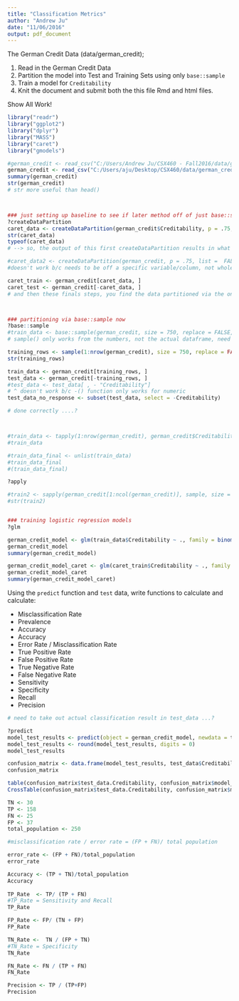 ---
title: "Classification Metrics"
author: "Andrew Ju"
date: "11/06/2016"
output: pdf_document
---

The German Credit Data (data/german_credit); 

1. Read in the German Credit Data
2. Partition the model into Test and Training Sets using only `base::sample` 
3. Train a model for `Creditability` 
4. Knit the document and submit both the this file Rmd and html files.

Show All Work! 

```{r}
library("readr")
library("ggplot2")
library("dplyr")
library("MASS")
library("caret")
library("gmodels")

#german_credit <- read_csv("C:/Users/Andrew Ju/CSX460 - Fall2016/data/german_credit.csv")
german_credit <- read_csv("C:/Users/aju/Desktop/CSX460/data/german_credit.csv")
summary(german_credit)
str(german_credit)
# str more useful than head() 



### just setting up baseline to see if later method off of just base::sample is done correctly
?createDataPartition
caret_data <- createDataPartition(german_credit$Creditability, p = .75, list =  FALSE)
str(caret_data)
typeof(caret_data)
# --> so, the output of this first createDataPartition results in what ...? just a single vector?

#caret_data2 <- createDataPartition(german_credit, p = .75, list =  FALSE)
#doesn't work b/c needs to be off a specific variable/column, not whole table 

caret_train <- german_credit[caret_data, ]
caret_test <- german_credit[-caret_data, ]
# and then these finals steps, you find the data partitioned via the one column/variable, but then all the other variables aren't necessarily evenly weighed



### partitioning via base::sample now 
?base::sample
#train_data <- base::sample(german_credit, size = 750, replace = FALSE, prob = .75)
# sample() only works from the numbers, not the actual dataframe, need nrow(), why ^ doesn't work

training_rows <- sample(1:nrow(german_credit), size = 750, replace = FALSE)
str(training_rows)

train_data <- german_credit[training_rows, ]
test_data <- german_credit[-training_rows, ]
#test_data <- test_data[ , - "Creditability"]
# ^ doesn't work b/c -() function only works for numeric 
test_data_no_response <- subset(test_data, select = -Creditability)

# done correctly ....? 



#train_data <- tapply(1:nrow(german_credit), german_credit$Creditability ,sample, size = 750)
#train_data

#train_data_final <- unlist(train_data)
#train_data_final
#(train_data_final)

?apply 

#train2 <- sapply(german_credit[1:ncol(german_credit)], sample, size = 750)
#str(train2)


### training logistic regression models
?glm

german_credit_model <- glm(train_data$Creditability ~ ., family = binomial(link = "logit"), data = train_data)
german_credit_model
summary(german_credit_model)

german_credit_model_caret <- glm(caret_train$Creditability ~ ., family = binomial(link = "logit"), data = caret_train)
german_credit_model_caret
summary(german_credit_model_caret)


```


Using the `predict` function and `test` data, write functions to calculate and 
calculate: 

* Misclassification Rate
* Prevalence 
* Accuracy
* Accuracy
* Error Rate / Misclassification Rate
* True Positive Rate  
* False Positive Rate
* True Negative Rate  
* False Negative Rate 
* Sensitivity 
* Specificity 
* Recall 
* Precision

```{r, echo=FALSE}

# need to take out actual classification result in test_data ...?

?predict
model_test_results <- predict(object = german_credit_model, newdata = test_data_no_response, type = "response")
model_test_results <- round(model_test_results, digits = 0)
model_test_results

confusion_matrix <- data.frame(model_test_results, test_data$Creditability)
confusion_matrix

table(confusion_matrix$test_data.Creditability, confusion_matrix$model_test_results)
CrossTable(confusion_matrix$test_data.Creditability, confusion_matrix$model_test_results)

TN <- 30
TP <- 158
FN <- 25
FP <- 37
total_population <- 250

#misclassification rate / error rate = (FP + FN)/ total population

error_rate <- (FP + FN)/total_population
error_rate

Accuracy <- (TP + TN)/total_population
Accuracy
  
TP_Rate  <- TP/ (TP + FN)
#TP_Rate = Sensitivity and Recall
TP_Rate

FP_Rate <- FP/ (TN + FP)
FP_Rate

TN_Rate <-  TN / (FP + TN)
#TN_Rate = Specificity
TN_Rate

FN_Rate <- FN / (TP + FN)
FN_Rate

Precision <- TP / (TP+FP)
Precision



```
